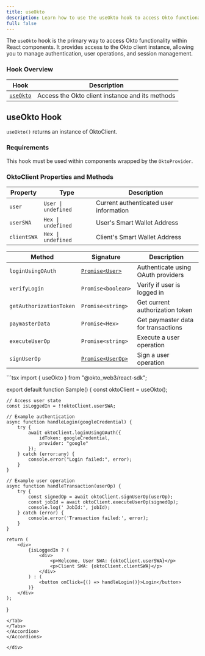 ```yaml
---
title: useOkto
description: Learn how to use the useOkto hook to access Okto functionality in React components
full: false
---
```



The `useOkto` hook is the primary way to access Okto functionality within React components. It provides access to the Okto client instance, allowing you to manage authentication, user operations, and session management.

### Hook Overview

| Hook | Description |
|------|-------------|
| [`useOkto`](#useokto-hook) | Access the Okto client instance and its methods |

<div className="method-box">

## useOkto Hook

`useOkto()` returns an instance of OktoClient.

### Requirements

This hook must be used within components wrapped by the `OktoProvider`.

### OktoClient Properties and Methods

<Callout title="OktoClient Interface">

| Property | Type | Description |
|----------|------|-------------|
| `user`            | `User \| undefined` | Current authenticated user information |
| `userSWA`               | `Hex \| undefined` | User's Smart Wallet Address |
| `clientSWA`            | `Hex \| undefined` | Client's Smart Wallet Address |

| Method | Signature | Description |
|--------|-----------|-------------|
| `loginUsingOAuth` | [`Promise<User>`](/docs/react-sdk/technical-reference#models) | Authenticate using OAuth providers |
| `verifyLogin` | `Promise<boolean>` | Verify if user is logged in |
| `getAuthorizationToken` | `Promise<string>` | Get current authorization token |
| `paymasterData` | `Promise<Hex>` | Get paymaster data for transactions |
| `executeUserOp` | `Promise<string>` | Execute a user operation |
| `signUserOp` | [`Promise<UserOp>`](/docs/react-sdk/technical-reference#models) | Sign a user operation |

</Callout>

<Accordions>
<Accordion title="Example">
<Tabs items={['TypeScript']}>
<Tab value="TypeScript">
```tsx
import { useOkto } from "@okto_web3/react-sdk";

export default function Sample() {
    const oktoClient = useOkto();
    
    // Access user state
    const isLoggedIn = !!oktoClient.userSWA;
    
    // Example authentication
    async function handleLogin(googleCredential) {
        try {
            await oktoClient.loginUsingOAuth({
                idToken: googleCredential,
                provider: "google"
            });
        } catch (error:any) {
            console.error("Login failed:", error);
        }
    }

    // Example user operation
    async function handleTransaction(userOp) {
        try {
            const signedOp = await oktoClient.signUserOp(userOp);
            const jobId = await oktoClient.executeUserOp(signedOp);
            console.log(' JobId:', jobId);
        } catch (error) {
            console.error('Transaction failed:', error);
        }
    }

    return (
        <div>
            {isLoggedIn ? (
                <div>
                    <p>Welcome, User SWA: {oktoClient.userSWA}</p>
                    <p>Client SWA: {oktoClient.clientSWA}</p>
                </div>
            ) : (
                <button onClick={() => handleLogin()}>Login</button>
            )}
        </div>
    );
}
```
</Tab>
</Tabs>
</Accordion>
</Accordions>

</div>
